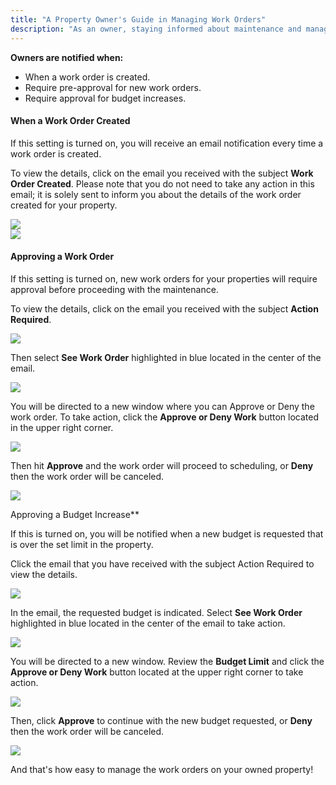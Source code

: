```yaml
---
title: "A Property Owner's Guide in Managing Work Orders"
description: "As an owner, staying informed about maintenance and managing property approvals brings an added layer of excitement to your responsibilities!"
---
```


**Owners are notified when:**

* When a work order is created.
* Require pre-approval for new work orders.
* Require approval for budget increases.

#### **When a Work Order Created**

If this setting is turned on, you will receive an email notification every time a work order is created.

To view the details, click on the email you received with the subject **Work Order Created**. Please note that you do not need to take any action in this email; it is solely sent to inform you about the details of the work order created for your property.

<Frame>
  <img src="/images/rtaImage-537.jpg"/>
</Frame>
<br/>
<Frame>
  <img src="/images/rtaImage-538.jpg"/>
</Frame>

#### **Approving a Work Order**

If this setting is turned on, new work orders for your properties will require approval before proceeding with the maintenance.

To view the details, click on the email you received with the subject **Action Required**.


<Frame>
  <img src="/images/rtaImage-539.jpg"/>
</Frame>

Then select **See Work Order** highlighted in blue located in the center of the email.


<Frame>
  <img src="/images/rtaImage-540.jpg"/>
</Frame>

You will be directed to a new window where you can Approve or Deny the work order. To take action, click the **Approve or Deny Work** button located in the upper right corner.

<Frame>
  <img src="/images/rtaImage-541.jpg"/>
</Frame>

Then hit **Approve** and the work order will proceed to scheduling, or **Deny** then the work order will be canceled.


<Frame>
  <img src="/images/rtaImage-542.jpg"/>
</Frame>


Approving a Budget Increase**

If this is turned on, you will be notified when a new budget is requested that is over the set limit in the property.

Click the email that you have received with the subject Action Required to view the details.

<Frame>
  <img src="/images/rtaImage-543.jpg"/>
</Frame>

In the email, the requested budget is indicated. Select **See Work Order** highlighted in blue located in the center of the email to take action.

<Frame>
  <img src="/images/rtaImage-544.jpg"/>
</Frame>

You will be directed to a new window. Review the **Budget Limit** and click the **Approve or Deny Work** button located at the upper right corner to take action.


<Frame>
  <img src="/images/rtaImage-545.jpg"/>
</Frame>

Then, click **Approve** to continue with the new budget requested, or **Deny** then the work order will be canceled.


<Frame>
  <img src="/images/rtaImage-546.jpg"/>
</Frame>

And that's how easy to manage the work orders on your owned property!
